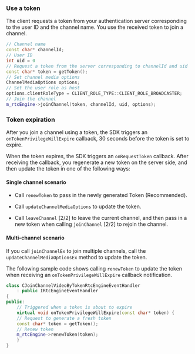<PlatformWrapper platform="unreal, blueprint">

### Use a token

The client requests a token from your authentication server corresponding to the user ID and the channel name. You use the received token to join a channel.

```cpp
// Channel name
const char* channelId;
// User ID
int uid = 0
// Request a token from the server corresponding to channelId and uid
const char* token = getToken();
// Set channel media options
ChannelMediaOptions options;
// Set the user role as host
options.clientRoleType = CLIENT_ROLE_TYPE::CLIENT_ROLE_BROADCASTER;
// Join the channel
m_rtcEngine->joinChannel(token, channelId, uid, options);
```

### Token expiration 

After you join a channel using a token, the SDK triggers an `onTokenPrivilegeWillExpire` callback, 30 seconds before the token is set to expire.

When the token expires, the SDK triggers an `onRequestToken` callback. After receiving the callback, you regenerate a new token on the server side, and then update the token in one of the following ways:

#### Single channel scenario

* Call `renewToken` to pass in the newly generated Token (Recommended).

* Call `updateChannelMediaOptions` to update the token.

* Call `leaveChannel` [2/2] to leave the current channel, and then pass in a new token when calling `joinChannel` [2/2] to rejoin the channel.

#### Multi-channel scenario

If you call `joinChannelEx` to join multiple channels, call the `updateChannelMediaOptionsEx` method to update the token.

The following sample code shows calling `renewToken` to update the token when receiving an `onTokenPrivilegeWillExpire` callback notification.

```cpp
class CJoinChannelVideoByTokenRtcEngineEventHandler
    : public IRtcEngineEventHandler
{
public:
    // Triggered when a token is about to expire
    virtual void onTokenPrivilegeWillExpire(const char* token) {
    // Request to generate a fresh token
    const char* token = getToken();
    // Renew token
    m_rtcEngine->renewToken(token);
    }
}
```

</PlatformWrapper>
